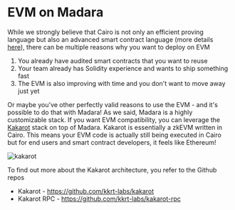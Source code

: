 # EVM on Madara

While we strongly believe that Cairo is not only an efficient proving language but also an advanced smart contract language (more details [here](./cairo)), there can be multiple reasons why you want to
deploy on EVM

1. You already have audited smart contracts that you want to reuse
2. Your team already has Solidity experience and wants to ship something fast
3. The EVM is also improving with time and you don't want to move away just yet

Or maybe you've other perfectly valid reasons to use the EVM - and it's possible to do that with Madara! As we said, Madara is a highly customizable stack. If you want EVM compatibility, you
can leverage the [Kakarot](https://www.kakarot.org/) stack on top of Madara. Kakarot is essentially a zkEVM written in Cairo. This means your EVM code is actually still being executed in Cairo
but for end users and smart contract developers, it feels like Ethereum!

![kakarot](../static/img/kakarot_rpc.png)

To find out more about the Kakarot architecture, you refer to the Github repos

- Kakarot - https://github.com/kkrt-labs/kakarot
- Kakarot RPC - https://github.com/kkrt-labs/kakarot-rpc
